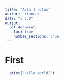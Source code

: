 ```yaml
---
title: "Aula 1 notas"
author: "Plancha"
date: "v 1.0"
output: 
  pdf_document:
    toc: true
    number_sections: true
---
```


# First

```r
  print("Hello world2")
```

\begin{equation}
  
\end{equation}